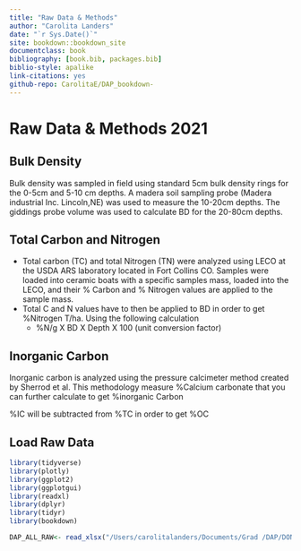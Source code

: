 ```yaml
---
title: "Raw Data & Methods"
author: "Carolita Landers"
date: "`r Sys.Date()`"
site: bookdown::bookdown_site
documentclass: book
bibliography: [book.bib, packages.bib]
biblio-style: apalike
link-citations: yes
github-repo: CarolitaE/DAP_bookdown-
---
```


# Raw Data & Methods 2021 {#cross}

## Bulk Density

Bulk density was sampled in field using standard 5cm bulk density rings for the 0-5cm and 5-10 cm depths. A madera soil sampling probe (Madera industrial Inc. Lincoln,NE) was used to measure the 10-20cm depths. The giddings probe volume was used to calculate BD for the 20-80cm depths.

## Total Carbon and Nitrogen

-   Total carbon (TC) and total Nitrogen (TN) were analyzed using LECO at the USDA ARS laboratory located in Fort Collins CO. Samples were loaded into ceramic boats with a specific samples mass, loaded into the LECO, and their % Carbon and % Nitrogen values are applied to the sample mass.
-   Total C and N values have to then be applied to BD in order to get %Nitrogen T/ha. Using the following calculation
    -   %N/g X BD X Depth X 100 (unit conversion factor)

## Inorganic Carbon

Inorganic carbon is analyzed using the pressure calcimeter method created by Sherrod et al. This methodology measure %Calcium carbonate that you can further calculate to get %inorganic Carbon

%IC will be subtracted from %TC in order to get %OC

## Load Raw Data

```r
library(tidyverse)
library(plotly)
library(ggplot2)
library(ggplotgui)
library(readxl)
library(dplyr)
library(tidyr)
library(bookdown)

DAP_ALL_RAW<- read_xlsx("/Users/carolitalanders/Documents/Grad /DAP/DONT EDIT/DAP_2021_all_data.xlsx")
```
